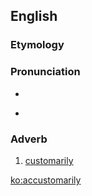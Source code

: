 ==English==

===Etymology===
{{suffix|accustomary|ly}}

===Pronunciation===
* {{enPR|ah-KUHS-tohm-ehr-ih-lee}}
* {{a|Aus}} {{enPR|ahk-KUHS-tom-aah-ryh-lee}}

===Adverb===
{{en-adv}}

# {{context|obsolete}} [[customarily]]

[[ko:accustomarily]]